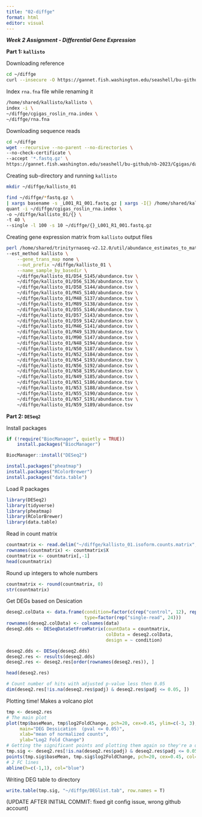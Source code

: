```yaml
---
title: "02-diffge"
format: html
editor: visual
---
```


***Week 2 Assignment - Differential Gene Expression***

**Part 1: `kallisto`**

Downloading reference

```bash

cd ~/diffge
curl --insecure -O https://gannet.fish.washington.edu/seashell/bu-github/nb-2023/Cgigas/data/rna.fna
```

Index `rna.fna` file while renaming it

```bash
/home/shared/kallisto/kallisto \
index -i \
~/diffge/cgigas_roslin_rna.index \
~/diffge/rna.fna
```

Downloading sequence reads

```bash
cd ~/diffge 
wget --recursive --no-parent --no-directories \
--no-check-certificate \
--accept '*.fastq.gz' \
https://gannet.fish.washington.edu/seashell/bu-github/nb-2023/Cgigas/data/nopp/
```

Creating sub-directory and running `kallisto`

```bash
mkdir ~/diffge/kallisto_01

find ~/diffge/*fastq.gz \
| xargs basename -s _L001_R1_001.fastq.gz | xargs -I{} /home/shared/kallisto/kallisto \
quant -i ~/diffge/cgigas_roslin_rna.index \
-o ~/diffge/kallisto_01/{} \
-t 40 \
--single -l 100 -s 10 ~/diffge/{}_L001_R1_001.fastq.gz
```

Creating gene expression matrix from `kallisto` output files

```bash
perl /home/shared/trinityrnaseq-v2.12.0/util/abundance_estimates_to_matrix.pl \
--est_method kallisto \
    --gene_trans_map none \
    --out_prefix ~/diffge/kallisto_01 \
    --name_sample_by_basedir \
    ~/diffge/kallisto_01/D54_S145/abundance.tsv \
    ~/diffge/kallisto_01/D56_S136/abundance.tsv \
    ~/diffge/kallisto_01/D58_S144/abundance.tsv \
    ~/diffge/kallisto_01/M45_S140/abundance.tsv \
    ~/diffge/kallisto_01/M48_S137/abundance.tsv \
    ~/diffge/kallisto_01/M89_S138/abundance.tsv \
    ~/diffge/kallisto_01/D55_S146/abundance.tsv \
    ~/diffge/kallisto_01/D57_S143/abundance.tsv \
    ~/diffge/kallisto_01/D59_S142/abundance.tsv \
    ~/diffge/kallisto_01/M46_S141/abundance.tsv \
    ~/diffge/kallisto_01/M49_S139/abundance.tsv \
    ~/diffge/kallisto_01/M90_S147/abundance.tsv \
    ~/diffge/kallisto_01/N48_S194/abundance.tsv \
    ~/diffge/kallisto_01/N50_S187/abundance.tsv \
    ~/diffge/kallisto_01/N52_S184/abundance.tsv \
    ~/diffge/kallisto_01/N54_S193/abundance.tsv \
    ~/diffge/kallisto_01/N56_S192/abundance.tsv \
    ~/diffge/kallisto_01/N58_S195/abundance.tsv \
    ~/diffge/kallisto_01/N49_S185/abundance.tsv \
    ~/diffge/kallisto_01/N51_S186/abundance.tsv \
    ~/diffge/kallisto_01/N53_S188/abundance.tsv \
    ~/diffge/kallisto_01/N55_S190/abundance.tsv \
    ~/diffge/kallisto_01/N57_S191/abundance.tsv \
    ~/diffge/kallisto_01/N59_S189/abundance.tsv
```

**Part 2: `DESeq2`**

Install packages

```r
if (!require("BiocManager", quietly = TRUE))
    install.packages("BiocManager")

BiocManager::install("DESeq2")
```

```r
install.packages("pheatmap")
install.packages("RColorBrewer")
install.packages("data.table")
```

Load R packages

```r
library(DESeq2)
library(tidyverse)
library(pheatmap)
library(RColorBrewer)
library(data.table)
```

Read in count matrix

```r
countmatrix <- read.delim("~/diffge/kallisto_01.isoform.counts.matrix", header = TRUE, sep = '\t')
rownames(countmatrix) <- countmatrix$X
countmatrix <- countmatrix[,-1]
head(countmatrix)
```

Round up integers to whole numbers

```r
countmatrix <- round(countmatrix, 0)
str(countmatrix)
```

Get DEGs based on Desication

```r
deseq2.colData <- data.frame(condition=factor(c(rep("control", 12), rep("desicated", 12))), 
                             type=factor(rep("single-read", 24)))
rownames(deseq2.colData) <- colnames(data)
deseq2.dds <- DESeqDataSetFromMatrix(countData = countmatrix,
                                     colData = deseq2.colData, 
                                     design = ~ condition)
```

```r
deseq2.dds <- DESeq(deseq2.dds)
deseq2.res <- results(deseq2.dds)
deseq2.res <- deseq2.res[order(rownames(deseq2.res)), ]

head(deseq2.res)

# Count number of hits with adjusted p-value less then 0.05
dim(deseq2.res[!is.na(deseq2.res$padj) & deseq2.res$padj <= 0.05, ])
```

Plotting time! Makes a volcano plot

```r
tmp <- deseq2.res
# The main plot
plot(tmp$baseMean, tmp$log2FoldChange, pch=20, cex=0.45, ylim=c(-3, 3), log="x", col="darkgray",
     main="DEG Dessication  (pval <= 0.05)",
     xlab="mean of normalized counts",
     ylab="Log2 Fold Change")
# Getting the significant points and plotting them again so they're a different color
tmp.sig <- deseq2.res[!is.na(deseq2.res$padj) & deseq2.res$padj <= 0.05, ]
points(tmp.sig$baseMean, tmp.sig$log2FoldChange, pch=20, cex=0.45, col="red")
# 2 FC lines
abline(h=c(-1,1), col="blue")
```

Writing DEG table to directory

```r
write.table(tmp.sig, "~/diffge/DEGlist.tab", row.names = T)
```

(UPDATE AFTER INITIAL COMMIT: fixed git config issue, wrong github account)
